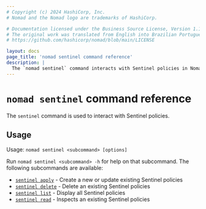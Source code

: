 ```yaml
---
# Copyright (c) 2024 HashiCorp, Inc.
# Nomad and the Nomad logo are trademarks of HashiCorp.

# Documentation licensed under the Business Source License, Version 1.1.
# The original work was translated from English into Brazilian Portuguese.
# https://github.com/hashicorp/nomad/blob/main/LICENSE

layout: docs
page_title: 'nomad sentinel command reference'
description: |
  The `nomad sentinel` command interacts with Sentinel policies in Nomad Enterprise. Create, update, and delete a policy. Inspect and list policies.
---
```


# `nomad sentinel` command reference

The `sentinel` command is used to interact with Sentinel policies.

<EnterpriseAlert product="nomad"/>

## Usage

Usage: `nomad sentinel <subcommand> [options]`

Run `nomad sentinel <subcommand> -h` for help on that subcommand. The following
subcommands are available:

- [`sentinel apply`][apply] - Create a new or update existing Sentinel policies
- [`sentinel delete`][delete] - Delete an existing Sentinel policies
- [`sentinel list`][list] - Display all Sentinel policies
- [`sentinel read`][read] - Inspects an existing Sentinel policies

[delete]: /nomad/docs/commands/sentinel/delete
[list]: /nomad/docs/commands/sentinel/list
[read]: /nomad/docs/commands/sentinel/read
[apply]: /nomad/docs/commands/sentinel/apply
